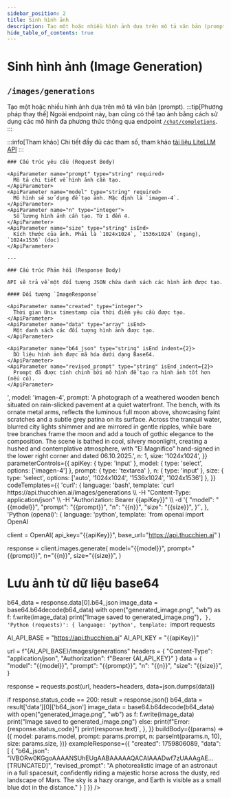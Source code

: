 ```yaml
---
sidebar_position: 2
title: Sinh hình ảnh
description: Tạo một hoặc nhiều hình ảnh dựa trên mô tả văn bản (prompt).
hide_table_of_contents: true
---
```



# Sinh hình ảnh (Image Generation)

## <Badge method="POST" /> `/images/generations`

Tạo một hoặc nhiều hình ảnh dựa trên mô tả văn bản (prompt).
<ApiReferenceLayout>
  <LeftColumn>
  :::tip[Phương pháp thay thế]
  Ngoài endpoint này, bạn cũng có thể tạo ảnh bằng cách sử dụng các mô hình đa phương thức thông qua endpoint [`/chat/completions`](/docs/api-reference/image-generation-chat).
  :::

  :::info[Tham khảo]
  Chi tiết đầy đủ các tham số, tham khảo [tài liệu LiteLLM API](https://docs.litellm.ai/docs/image_generation)
  :::

    ### Cấu trúc yêu cầu (Request Body)

    <ApiParameter name="prompt" type="string" required>
      Mô tả chi tiết về hình ảnh cần tạo.
    </ApiParameter>
    <ApiParameter name="model" type="string" required>
      Mô hình sẽ sử dụng để tạo ảnh. Mặc định là `imagen-4`.
    </ApiParameter>
    <ApiParameter name="n" type="integer">
      Số lượng hình ảnh cần tạo. Từ 1 đến 4.
    </ApiParameter>
    <ApiParameter name="size" type="string" isEnd>
      Kích thước của ảnh. Phải là `1024x1024`, `1536x1024` (ngang), `1024x1536` (dọc)
    </ApiParameter>

    ---

    ### Cấu trúc Phản hồi (Response Body)

    API sẽ trả về một đối tượng JSON chứa danh sách các hình ảnh được tạo.

    #### Đối tượng `ImageResponse`

    <ApiParameter name="created" type="integer">
      Thời gian Unix timestamp của thời điểm yêu cầu được tạo.
    </ApiParameter>
    <ApiParameter name="data" type="array" isEnd>
      Một danh sách các đối tượng hình ảnh được tạo.
    </ApiParameter>

    <ApiParameter name="b64_json" type="string" isEnd indent={2}>
      Dữ liệu hình ảnh được mã hóa dưới dạng Base64.
    </ApiParameter>
    <ApiParameter name="revised_prompt" type="string" isEnd indent={2}>
      Prompt đã được tinh chỉnh bởi mô hình để tạo ra hình ảnh tốt hơn (nếu có).
    </ApiParameter>

  </LeftColumn>
  <RightColumn>
    <InteractiveApiRequest
      apiUrl="https://api.thucchien.ai/images/generations"
      initialParameters={{
        apiKey: '<your_api_key>',
        model: 'imagen-4',
        prompt: 'A photograph of a weathered wooden bench situated on rain-slicked pavement at a quiet waterfront. The bench, with its ornate metal arms, reflects the luminous full moon above, showcasing faint scratches and a subtle grey patina on its surface. Across the tranquil water, blurred city lights shimmer and are mirrored in gentle ripples, while bare tree branches frame the moon and add a touch of gothic elegance to the composition. The scene is bathed in cool, silvery moonlight, creating a hushed and contemplative atmosphere, with "El Magnifico" hand-signed in the lower right corner and dated 06.10.2025.',
        n: 1,
        size: '1024x1024',
      }}
      parameterControls={{
        apiKey: { type: 'input' },
        model: { type: 'select', options: ['imagen-4'] },
        prompt: { type: 'textarea' },
        n: { type: 'input' },
        size: { type: 'select', options: ['auto', '1024x1024', '1536x1024', '1024x1536'] },
      }}
      codeTemplates={{
        'curl': {
          language: 'bash',
          template: `curl https://api.thucchien.ai/images/generations \\
  -H "Content-Type: application/json" \\
  -H "Authorization: Bearer {{apiKey}}" \\
  -d '{
    "model": "{{model}}",
    "prompt": "{{prompt}}",
    "n": "{{n}}",
    "size": "{{size}}",
  }'`,
        },
        'Python (openai)': {
          language: 'python',
          template: `from openai import OpenAI

client = OpenAI(
    api_key="{{apiKey}}",
    base_url="https://api.thucchien.ai"
)

response = client.images.generate(
    model="{{model}}",
    prompt="{{prompt}}",
    n="{{n}}",
    size="{{size}}",
)

# Lưu ảnh từ dữ liệu base64
b64_data = response.data[0].b64_json
image_data = base64.b64decode(b64_data)
with open("generated_image.png", "wb") as f:
    f.write(image_data)
print("Image saved to generated_image.png")`,
        },
        'Python (requests)': {
          language: 'python',
          template: `import requests

AI_API_BASE = "https://api.thucchien.ai"
AI_API_KEY = "{{apiKey}}"

url = f"{AI_API_BASE}/images/generations"
headers = {
    "Content-Type": "application/json",
    "Authorization": f"Bearer {AI_API_KEY}"
}
data = {
    "model": "{{model}}",
    "prompt": "{{prompt}}",
    "n": "{{n}}",
    "size": "{{size}}",
}

response = requests.post(url, headers=headers, data=json.dumps(data))

if response.status_code == 200:
    result = response.json()
    b64_data = result['data'][0]['b64_json']
    image_data = base64.b64decode(b64_data)
    with open("generated_image.png", "wb") as f:
        f.write(image_data)
    print("Image saved to generated_image.png")
else:
    print(f"Error: {response.status_code}")
    print(response.text)`,
        },
      }}
      buildBody={(params) => ({
        model: params.model,
        prompt: params.prompt,
        n: parseInt(params.n, 10),
        size: params.size,
      })}
      exampleResponse={{
        "created": 1759806089,
        "data": [
          {
            "b64_json": "iVBORw0KGgoAAAANSUhEUgAABAAAAAQACAIAAADwf7zUAAAgAE... [TRUNCATED]",
            "revised_prompt": "A photorealistic image of an astronaut in a full spacesuit, confidently riding a majestic horse across the dusty, red landscape of Mars. The sky is a hazy orange, and Earth is visible as a small blue dot in the distance."
          }
        ]
      }}
    />
  </RightColumn>
</ApiReferenceLayout>
